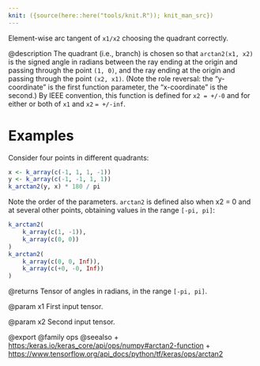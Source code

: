 ```yaml
---
knit: ({source(here::here("tools/knit.R")); knit_man_src})
---
```

Element-wise arc tangent of `x1/x2` choosing the quadrant correctly.

@description
The quadrant (i.e., branch) is chosen so that `arctan2(x1, x2)` is the
signed angle in radians between the ray ending at the origin and passing
through the point `(1, 0)`, and the ray ending at the origin and passing
through the point `(x2, x1)`. (Note the role reversal: the "y-coordinate"
is the first function parameter, the "x-coordinate" is the second.) By IEEE
convention, this function is defined for `x2 = +/-0` and for either or both
of `x1` and `x2` `= +/-inf`.

# Examples
Consider four points in different quadrants:
```r
x <- k_array(c(-1, 1, 1, -1))
y <- k_array(c(-1, -1, 1, 1))
k_arctan2(y, x) * 180 / pi
```

Note the order of the parameters. `arctan2` is defined also when x2 = 0 and
at several other points, obtaining values in the range `[-pi, pi]`:
```r
k_arctan2(
    k_array(c(1, -1)),
    k_array(c(0, 0))
)
k_arctan2(
    k_array(c(0, 0, Inf)),
    k_array(c(+0, -0, Inf))
)
```

@returns
Tensor of angles in radians, in the range `[-pi, pi]`.

@param x1
First input tensor.

@param x2
Second input tensor.

@export
@family ops
@seealso
+ <https:/keras.io/keras_core/api/ops/numpy#arctan2-function>
+ <https://www.tensorflow.org/api_docs/python/tf/keras/ops/arctan2>
